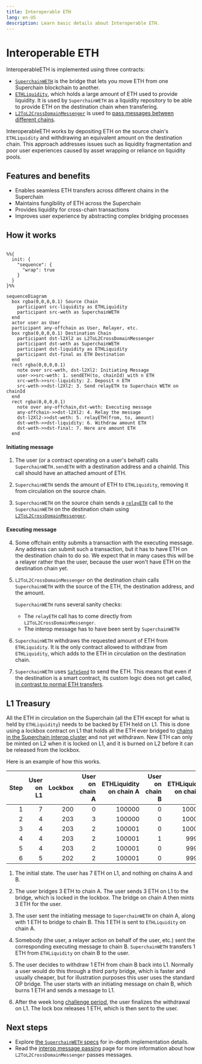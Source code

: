 ```yaml
---
title: Interoperable ETH
lang: en-US
description: Learn basic details about Interoperable ETH.
---
```




<InteropCallout />

# Interoperable ETH

InteroperableETH is implemented using three contracts:

- [`SuperchainWETH`](https://github.com/ethereum-optimism/optimism/blob/develop/contracts-bedrock/src/L2/SuperchainWETH.sol) is the bridge that lets you move ETH from one Superchain blockchain to another.
- [`ETHLiquidity`](https://github.com/ethereum-optimism/optimism/blob/develop/packages/contracts-bedrock/src/L2/ETHLiquidity.sol), which holds a large amount of ETH used to provide liquidity.
  It is used by `SuperchainWETH` as a liquidity repository to be able to provide ETH on the destination chain when transfering. 
- [`L2ToL2CrossDomainMessenger`](https://github.com/ethereum-optimism/optimism/blob/develop/packages/contracts-bedrock/src/L2/L2ToL2CrossDomainMessenger.sol) is used to [pass messages between different chains](./message-passing).

InteroperableETH works by depositing ETH on the source chain's `ETHLiquidity` and withdrawing an equivalent amount on the destination chain.
This approach addresses issues such as liquidity fragmentation and poor user experiences caused by asset wrapping or reliance on liquidity pools.

## Features and benefits

*   Enables seamless ETH transfers across different chains in the Superchain
*   Maintains fungibility of ETH across the Superchain
*   Provides liquidity for cross-chain transactions
*   Improves user experience by abstracting complex bridging processes

## How it works

```mermaid

%%{
  init: {
    "sequence": {
      "wrap": true
    }
  }
}%%

sequenceDiagram
  box rgba(0,0,0,0.1) Source Chain
    participant src-liquidity as ETHLiquidity
    participant src-weth as SuperchainWETH
  end
  actor user as User
  participant any-offchain as User, Relayer, etc.  
  box rgba(0,0,0,0.1) Destination Chain
    participant dst-l2Xl2 as L2ToL2CrossDomainMessenger
    participant dst-weth as SuperchainWETH
    participant dst-liquidity as ETHLiquidity       
    participant dst-final as ETH Destination
  end
  rect rgba(0,0,0,0.1)
    note over src-weth, dst-l2Xl2: Initiating Message
    user->>src-weth: 1. sendETH(to, chainId) with n ETH
    src-weth->>src-liquidity: 2. Deposit n ETH
    src-weth->>dst-l2Xl2: 3. Send relayETH to Superchain WETH on chainId
  end
  rect rgba(0,0,0,0.1)
    note over any-offchain,dst-weth: Executing message
    any-offchain->>dst-l2Xl2: 4. Relay the message
    dst-l2Xl2->>dst-weth: 5. relayETH(from, to, amount)
    dst-weth->>dst-liquidity: 6. Withdraw amount ETH
    dst-weth->>dst-final: 7. Here are amount ETH
  end
```

#### Initiating message

1.  The user (or a contract operating on a user's behalf) calls `SuperchainWETH.sendETH` with a destination address and a chainId.
    This call should have an attached amount of ETH.

2.  `SuperchainWETH` sends the amount of ETH to `ETHLiquidity`, removing it from circulation on the source chain.

3.  `SuperchainWETH` on the source chain sends a [`relayETH`](https://github.com/ethereum-optimism/optimism/blob/develop/packages/contracts-bedrock/src/L2/SuperchainWETH.sol#L125-L145) call to the `SuperchainWETH` on the destination chain using [`L2ToL2CrossDomainMessenger`](./message-passing).

#### Executing message

4.  Some offchain entity submits a transaction with the executing message.
    Any address can submit such a transaction, but it has to have ETH on the destination chain to do so.
    We expect that in many cases this will be a relayer rather than the user, because the user won't have ETH on the destination chain yet.

5.  `L2ToL2CrossDomainMessenger` on the destination chain calls `SuperchainWETH` with the source of the ETH, the destination address, and the amount.

    `SuperchainWETH` runs several sanity checks:

    *   The `relayETH` call has to come directly from `L2ToL2CrossDomainMessenger`.
    *   The interop message has to have been sent by `SuperchainWETH`

6.  `SuperchainWETH` withdraws the requested amount of ETH from `ETHLiquidity`.
    It is the only contract allowed to withdraw from `ETHLiquidity`, which adds to the ETH in circulation on the destination chain.

7.  `SuperchainWETH` uses [`SafeSend`](https://github.com/ethereum-optimism/optimism/blob/develop/packages/contracts-bedrock/src/universal/SafeSend.sol) to send the ETH.
    This means that even if the destination is a smart contract, its custom logic does not get called, [in contrast to normal ETH transfers](https://docs.base.org/base-learn/docs/address-and-payable/#receiving-ether-with-payable-addresses).


## L1 Treasury

All the ETH in circulation on the Superchain (all the ETH except for what is held by `ETHLiquidity`) needs to be backed by ETH held on L1.
This is done using a lockbox contract on L1 that holds all the ETH ever bridged to [chains in the Superchain interop cluster](explainer#superchain-interop-cluster) and not yet withdrawn.
New ETH can only be minted on L2 when it is locked on L1, and it is burned on L2 before it can be released from the lockbox.

Here is an example of how this works.

| Step | User on L1 | Lockbox | User on chain A | ETHLiquidity on chain A | User on chain B | ETHLiquidity on chain B |
| -: | -: | -: | -:| -: | -: | -: |
| 1 | 7 | 200 | 0 | 100000 | 0 | 100000
| 2 | 4 | 203 | 3 | 100000 | 0 | 100000
| 3 | 4 | 203 | 2 | 100001 | 0 | 100000
| 4 | 4 | 203 | 2 | 100001 | 1 |  99999
| 5 | 4 | 203 | 2 | 100001 | 0 |  99999
| 6 | 5 | 202 | 2 | 100001 | 0 |  99999

1. The initial state. The user has 7 ETH on L1, and nothing on chains A and B.

2. The user bridges 3 ETH to chain A.
   The user sends 3 ETH on L1 to the bridge, which is locked in the lockbox.
   The bridge on chain A then mints 3 ETH for the user.

3. The user sent the initiating message to `SuperchainWETH` on chain A, along with 1 ETH to bridge to chain B. 
   This 1 ETH is sent to `ETHLiquidity` on chain A.

4. Somebody (the user, a relayer action on behalf of the user, etc.) sent the corresponding executing message to chain B.
   `SuperchainWETH` transfers 1 ETH from `ETHLiquidity` on chain B to the user.

5. The user decides to withdraw 1 ETH from chain B back into L1.
   Normally a user would do this through a third party bridge, which is faster and usually cheaper, but for illustration purposes this user uses the standard OP bridge.
   The user starts with an initiating message on chain B, which burns 1 ETH and sends a message to L1.

6. After the week long [challenge period](/connect/resources/glossary#challenge-period), the user finalizes the withdrawal on L1. 
   The lock box releases 1 ETH, which is then sent to the user.


## Next steps

*   Explore [the `SuperchainWETH` specs](https://specs.optimism.io/interop/superchain-weth.html) for in-depth implementation details.
*   Read the [interop message passing](./message-passing) page for more information about how `L2ToL2CrossDomainMessenger` passes messages.
